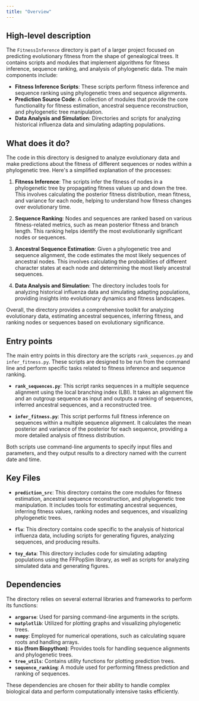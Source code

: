 ```yaml
---
title: "Overview"
---
```


## High-level description

The `FitnessInference` directory is part of a larger project focused on predicting evolutionary fitness from the shape of genealogical trees. It contains scripts and modules that implement algorithms for fitness inference, sequence ranking, and analysis of phylogenetic data. The main components include:

- **Fitness Inference Scripts**: These scripts perform fitness inference and sequence ranking using phylogenetic trees and sequence alignments.
- **Prediction Source Code**: A collection of modules that provide the core functionality for fitness estimation, ancestral sequence reconstruction, and phylogenetic tree manipulation.
- **Data Analysis and Simulation**: Directories and scripts for analyzing historical influenza data and simulating adapting populations.

## What does it do?

The code in this directory is designed to analyze evolutionary data and make predictions about the fitness of different sequences or nodes within a phylogenetic tree. Here's a simplified explanation of the processes:

1. **Fitness Inference**: The scripts infer the fitness of nodes in a phylogenetic tree by propagating fitness values up and down the tree. This involves calculating the posterior fitness distribution, mean fitness, and variance for each node, helping to understand how fitness changes over evolutionary time.

2. **Sequence Ranking**: Nodes and sequences are ranked based on various fitness-related metrics, such as mean posterior fitness and branch length. This ranking helps identify the most evolutionarily significant nodes or sequences.

3. **Ancestral Sequence Estimation**: Given a phylogenetic tree and sequence alignment, the code estimates the most likely sequences of ancestral nodes. This involves calculating the probabilities of different character states at each node and determining the most likely ancestral sequences.

4. **Data Analysis and Simulation**: The directory includes tools for analyzing historical influenza data and simulating adapting populations, providing insights into evolutionary dynamics and fitness landscapes.

Overall, the directory provides a comprehensive toolkit for analyzing evolutionary data, estimating ancestral sequences, inferring fitness, and ranking nodes or sequences based on evolutionary significance.

## Entry points

The main entry points in this directory are the scripts `rank_sequences.py` and `infer_fitness.py`. These scripts are designed to be run from the command line and perform specific tasks related to fitness inference and sequence ranking.

- **`rank_sequences.py`**: This script ranks sequences in a multiple sequence alignment using the local branching index (LBI). It takes an alignment file and an outgroup sequence as input and outputs a ranking of sequences, inferred ancestral sequences, and a reconstructed tree.

- **`infer_fitness.py`**: This script performs full fitness inference on sequences within a multiple sequence alignment. It calculates the mean posterior and variance of the posterior for each sequence, providing a more detailed analysis of fitness distribution.

Both scripts use command-line arguments to specify input files and parameters, and they output results to a directory named with the current date and time.

## Key Files

- **`prediction_src`**: This directory contains the core modules for fitness estimation, ancestral sequence reconstruction, and phylogenetic tree manipulation. It includes tools for estimating ancestral sequences, inferring fitness values, ranking nodes and sequences, and visualizing phylogenetic trees.

- **`flu`**: This directory contains code specific to the analysis of historical influenza data, including scripts for generating figures, analyzing sequences, and producing results.

- **`toy_data`**: This directory includes code for simulating adapting populations using the FFPopSim library, as well as scripts for analyzing simulated data and generating figures.

## Dependencies

The directory relies on several external libraries and frameworks to perform its functions:

- **`argparse`**: Used for parsing command-line arguments in the scripts.
- **`matplotlib`**: Utilized for plotting graphs and visualizing phylogenetic trees.
- **`numpy`**: Employed for numerical operations, such as calculating square roots and handling arrays.
- **`Bio` (from Biopython)**: Provides tools for handling sequence alignments and phylogenetic trees.
- **`tree_utils`**: Contains utility functions for plotting prediction trees.
- **`sequence_ranking`**: A module used for performing fitness prediction and ranking of sequences.

These dependencies are chosen for their ability to handle complex biological data and perform computationally intensive tasks efficiently.